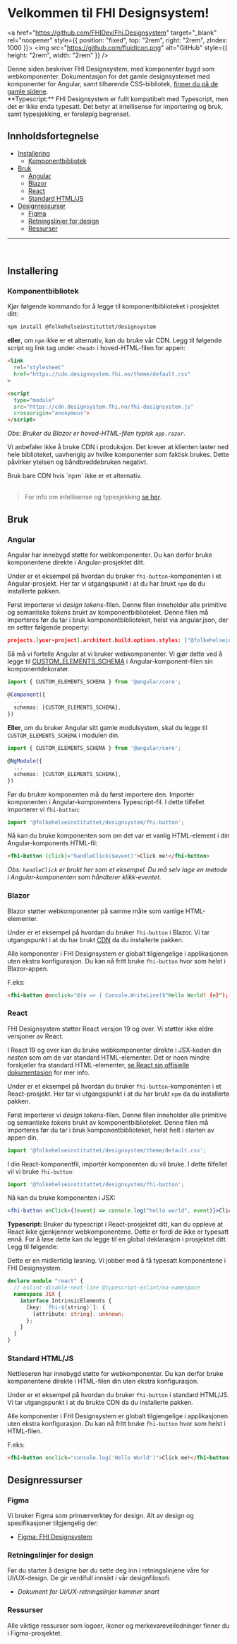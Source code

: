 
<Meta title="Kom i gang" />
 
# Velkommen til FHI Designsystem!

<a href="https://github.com/FHIDev/Fhi.Designsystem" target="_blank" rel="noopener" style={{ position: "fixed", top: "2rem", right: "2rem", zIndex: 1000 }}>
  <img src="https://github.com/fluidicon.png" alt="GitHub" style={{ height: "2rem", width: "2rem" }} />
</a>

<div style={{padding: ".25rem 1rem", background: "#D3E3F5", borderRadius: "2px", borderBottom: "4px solid #3283CE", marginBottom: "1rem"}}>
Denne siden beskriver FHI Designsystem, med komponenter bygd som webkomponenter.
Dokumentasjon for det gamle designsystemet med komponenter for Angular, samt tilhørende CSS-bibliotek, <a href="https://old.designsystem.fhi.no" target="_blank" rel="noopener" style={{ color: "#222", textDecoration: "underline" }}>finner du på de gamle sidene</a>.
</div>

<div style={{padding: ".25rem 1rem", background: "#FFE7BA", borderRadius: "2px", borderBottom: "4px solid #F1A541", marginBottom: "2rem"}}>
**Typescript:** FHI Designsystem er fullt kompatibelt med Typescript, men det er ikke enda typesatt. Det betyr at intellisense for importering og bruk, samt typesjekking, er foreløpig begrenset.
</div>

## Innholdsfortegnelse
 
- [Installering](#installering)
  - [Komponentbibliotek](#komponentbibliotek)
- [Bruk](#bruk)
  - [Angular](#angular)
  - [Blazor](#blazor)
  - [React](#react)
  - [Standard HTML/JS](#standard-htmljs)
- [Designressurser](#designressurser)
  - [Figma](#figma)
  - [Retningslinjer for design](#retningslinjer-for-design)
  - [Ressurser](#ressurser)

---
<br />

## Installering

### Komponentbibliotek
 
Kjør følgende kommando for å legge til komponentbiblioteket i prosjektet ditt:
```zsh
npm install @folkehelseinstituttet/designsystem
```
**eller**, om `npm` ikke er et alternativ, kan du bruke vår CDN. Legg til følgende script og link tag under `<head>` i hoved-HTML-filen for appen:

```html
<link
  rel="stylesheet"
  href="https://cdn.designsystem.fhi.no/theme/default.css"
>

<script
  type="module"
  src="https://cdn.designsystem.fhi.no/fhi-designsystem.js"
  crossorigin="anonymous">
</script>
```

_Obs: Bruker du Blazor er hoved-HTML-filen typisk `app.razor`._

<div style={{padding: ".25rem 1rem", background: "#FEE9E6", borderRadius: "2px", borderBottom: "4px solid #EC7C73", marginBottom: "2rem"}} >
<p>
Vi anbefaler ikke å bruke CDN i produksjon.
Det krever at klienten laster ned hele biblioteket, uavhengig av hvilke komponenter som faktisk brukes. Dette påvirker ytelsen og båndbreddebruken negativt.
</p>
Bruk bare CDN hvis `npm` ikke er et alternativ.
</div>

<br />

> For info om intellisense og typesjekking [se her](/docs/ofte-stilte-spørsmål-typesjekking-intellisense--docs).

## Bruk

### Angular
Angular har innebygd støtte for webkomponenter. Du kan derfor bruke komponentene direkte i Angular-prosjektet ditt.

Under er et eksempel på hvordan du bruker `fhi-button`-komponenten i et Angular-prosjekt. Her tar vi utgangspunkt i at du har brukt `npm` da du installerte pakken.

Først importerer vi _design tokens_-filen. Denne filen inneholder alle primitive og semantiske _tokens_ brukt av komponentbiblioteket.
Denne filen må importeres før du tar i bruk komponentbiblioteket, helst via angular.json, der en setter følgende property:
```json
projects.[your-project].architect.build.options.styles: ["@folkehelseinstituttet/designsystem/theme/default.css"]
```

Så må vi fortelle Angular at vi bruker webkomponenter.
Vi gjør dette ved å legge til <a href="https://angular.dev/api/core/CUSTOM_ELEMENTS_SCHEMA">CUSTOM_ELEMENTS_SCHEMA</a>
i Angular-komponent-filen sin komponentdekoratør.

```ts
import { CUSTOM_ELEMENTS_SCHEMA } from '@angular/core';

@Component({
  ...
  schemas: [CUSTOM_ELEMENTS_SCHEMA],
})

```

**Eller**, om du bruker Angular sitt gamle modulsystem, skal du legge til `CUSTOM_ELEMENTS_SCHEMA` i modulen din.

```ts
import { CUSTOM_ELEMENTS_SCHEMA } from '@angular/core';

@NgModule({
  ...
  schemas: [CUSTOM_ELEMENTS_SCHEMA],
})

```
Før du bruker komponenten må du først importere den. Importér komponenten i Angular-komponentens Typescript-fil. I dette tilfellet importerer vi `fhi-button`:
```ts
import '@folkehelseinstituttet/designsystem/fhi-button';
```

Nå kan du bruke komponenten som om det var et vanlig HTML-element i din Angular-komponents HTML-fil:

```html
<fhi-button (click)="handleClick($event)">Click me!</fhi-button>
```
_Obs: `handleClick` er brukt her som et eksempel. Du må selv lage en metode i Angular-komponenten som håndterer klikk-eventet._

### Blazor

Blazor støtter webkomponenter på samme måte som vanlige HTML-elementer.

Under er et eksempel på hvordan du bruker `fhi-button` i Blazor. Vi tar utgangspunkt i at du har brukt [CDN](#komponentbibliotek) da du installerte pakken.

Alle komponenter i FHI Designsystem er globalt tilgjengelige i applikasjonen uten ekstra konfigurasjon.
Du kan nå fritt bruke `fhi-button` hvor som helst i Blazor-appen.

F.eks:
```html
<fhi-button @onclick="@(e => { Console.WriteLine($"Hello World! {e}"); })">Click me!</fhi-button>
```

### React

<div style={{padding: ".25rem 1rem", background: "#FFE7BA", borderRadius: "2px", borderBottom: "4px solid #F1A541", marginBottom: "2rem"}} >
FHI Designsystem støtter React versjon 19 og over. Vi støtter ikke eldre versjoner av React.
</div>

I React 19 og over kan du bruke webkomponenter direkte i JSX-koden din _nesten_ som om de var standard HTML-elementer.
Det er noen mindre forskjeller fra standard HTML-elementer, [se React sin offisielle dokumentasjon](https://react.dev/reference/react-dom/components#custom-html-elements) for mer info.

Under er et eksempel på hvordan du bruker `fhi-button`-komponenten i et React-prosjekt. Her tar vi utgangspunkt i at du har brukt `npm` da du installerte pakken.

Først importerer vi _design tokens_-filen. Denne filen inneholder alle primitive og semantiske _tokens_ brukt av komponentbiblioteket.
Denne filen må importeres før du tar i bruk komponentbiblioteket, helst helt i starten av appen din.
```ts
import '@folkehelseinstituttet/designsystem/theme/default.css';
```

I din React-komponentfil, importér komponenten du vil bruke. I dette tilfellet vil vi bruke `fhi-button`:
```jsx
import '@folkehelseinstituttet/designsystem/fhi-button';
```

Nå kan du bruke komponenten i JSX:

```jsx
<fhi-button onClick={(event) => console.log("hello world", event)}>Click me!</fhi-button>
```

**Typescript:** Bruker du typescript i React-prosjektet ditt, kan du oppleve at React ikke gjenkjenner webkomponentene. Dette er fordi de ikke er typesatt ennå.
For å løse dette kan du legge til en global deklarasjon i prosjektet ditt. Legg til følgende:

<div style={{padding: ".25rem 1rem", background: "#D3E3F5", borderRadius: "2px", borderBottom: "4px solid #3283CE", marginBottom: "1rem"}}>
Dette er en midlertidig løsning. Vi jobber med å få typesatt komponentene i FHI Designsystem.
</div>

```ts
declare module "react" {
  // eslint-disable-next-line @typescript-eslint/no-namespace
  namespace JSX {
    interface IntrinsicElements {
      [key: `fhi-${string}`]: {
        [attribute: string]: unknown;
      };
    }
  }
}
```

### Standard HTML/JS

Nettleseren har innebygd støtte for webkomponenter. Du kan derfor bruke komponentene direkte i HTML-filen din uten ekstra konfigurasjon. 

Under er et eksempel på hvordan du bruker `fhi-button` i standard HTML/JS. Vi tar utgangspunkt i at du brukte CDN da du installerte pakken.

Alle komponenter i FHI Designsystem er globalt tilgjengelige i applikasjonen uten ekstra konfigurasjon.
Du kan nå fritt bruke `fhi-button` hvor som helst i HTML-filen.

F.eks:
```html
<fhi-button onclick="console.log('Hello World')">Click me!</fhi-button>
```

## Designressurser

### Figma

Vi bruker Figma som primærverktøy for design. Alt av design og spesifikasjoner tilgjengelig der:

- [Figma: FHI Designsystem](https://www.figma.com/design/VgQG6XeEbFOmHIrxyAOACR/FHI-Designsystem?node-id=0-1&p=f&t=XhXBP8JLJ0J7IPSj-0)

### Retningslinjer for design
 
Før du starter å designe bør du sette deg inn i retningslinjene våre for UI/UX-design. De gir verdifull innsikt i vår designfilosofi.

- _Dokument for UI/UX-retningslinjer kommer snart_

### Ressurser

Alle viktige ressurser som logoer, ikoner og merkevareveiledninger finner du i Figma-prosjektet.
